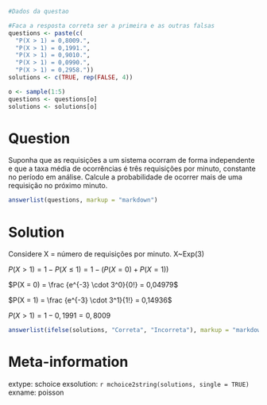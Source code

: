 ```r
#Dados da questao

#Faca a resposta correta ser a primeira e as outras falsas
questions <- paste(c(
  "P(X > 1) = 0,8009.",
  "P(X > 1) = 0,1991.",
  "P(X > 1) = 0,9010.",
  "P(X > 1) = 0,0990.",
  "P(X > 1) = 0,2958."))
solutions <- c(TRUE, rep(FALSE, 4))

o <- sample(1:5)
questions <- questions[o]
solutions <- solutions[o]
```

Question
========
Suponha que as requisições a um sistema ocorram de forma independente e que a taxa média de ocorrências é três requisições por minuto, constante no período em análise. Calcule a probabilidade de ocorrer mais de uma requisição no próximo minuto.

```r
answerlist(questions, markup = "markdown")
```

Solution
========
Considere X = número de requisições por minuto. X~Exp(3)

$P(X > 1) = 1 - P(X \le 1) = 1 - (P(X=0) + P(X=1))$

$P(X = 0) = \frac {e^{-3} \cdot 3^0}{0!} = 0,04979$

$P(X = 1) = \frac {e^{-3} \cdot 3^1}{1!} = 0,14936$

$P(X > 1) = 1 - 0,1991 = 0,8009$



```r
answerlist(ifelse(solutions, "Correta", "Incorreta"), markup = "markdown")
```

Meta-information
================
extype: schoice
exsolution: `r mchoice2string(solutions, single = TRUE)`
exname: poisson